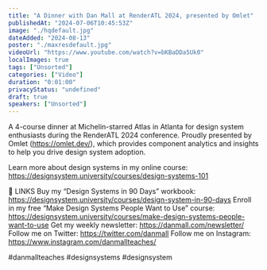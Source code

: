 ```yaml
---
title: "A Dinner with Dan Mall at RenderATL 2024, presented by Omlet"
publishedAt: "2024-07-06T10:45:53Z"
image: "./hqdefault.jpg"
dateAdded: "2024-08-13"
poster: "./maxresdefault.jpg"
videoUrl: "https://www.youtube.com/watch?v=bKBaDDa5Uk0"
localImages: true
tags: ["Unsorted"]
categories: ["Video"]
duration: "0:01:00"
privacyStatus: "undefined"
draft: true
speakers: ["Unsorted"]
---
```

A 4-course dinner at Michelin-starred Atlas in Atlanta for design system enthusiasts during the RenderATL 2024 conference. Proudly presented by Omlet (https://omlet.dev/), which provides component analytics and insights to help you drive design system adoption. 

Learn more about design systems in my online course: https://designsystem.university/courses/design-systems-101 

🔗 LINKS 
Buy my “Design Systems in 90 Days” workbook: https://designsystem.university/courses/design-system-in-90-days 
Enroll in my free “Make Design Systems People Want to Use” course: https://designsystem.university/courses/make-design-systems-people-want-to-use
Get my weekly newsletter: https://danmall.com/newsletter/ 
Follow me on Twitter: https://twitter.com/danmall 
Follow me on Instagram: https://www.instagram.com/danmallteaches/ 

#danmallteaches #designsystems #designsystem
